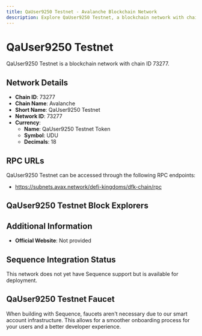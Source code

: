 ```yaml
--- 
title: QaUser9250 Testnet - Avalanche Blockchain Network
description: Explore QaUser9250 Testnet, a blockchain network with chain ID 73277. Learn about its native currency, QaUser9250 Testnet Token, and how to interact with the network.
---
```


# QaUser9250 Testnet

QaUser9250 Testnet is a blockchain network with chain ID 73277.

## Network Details

- **Chain ID**: 73277
- **Chain Name**: Avalanche
- **Short Name**: QaUser9250 Testnet
- **Network ID**: 73277
- **Currency**: 
  - **Name**: QaUser9250 Testnet Token
  - **Symbol**: UDU
  - **Decimals**: 18

## RPC URLs

QaUser9250 Testnet can be accessed through the following RPC endpoints:

- https://subnets.avax.network/defi-kingdoms/dfk-chain/rpc

## QaUser9250 Testnet Block Explorers



## Additional Information

- **Official Website**: Not provided

## Sequence Integration Status

This network does not yet have Sequence support but is available for deployment.

## QaUser9250 Testnet Faucet

When building with Sequence, faucets aren't necessary due to our smart account infrastructure. This allows for a smoother onboarding process for your users and a better developer experience.
